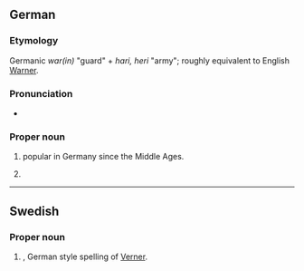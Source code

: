 ==German==

===Etymology===
Germanic ''war(in)'' "guard" + ''hari, heri'' "army"; roughly equivalent to English [[Warner]].

===Pronunciation===
* {{audio|De-Werner.ogg|Audio|lang=de}}

===Proper noun===
{{head|de|proper noun}}

# {{given name|male|lang=de}} popular in Germany since the Middle Ages.
# {{surname|common patronymic|from=given names|lang=de}}

----

==Swedish==

===Proper noun===
{{sv-proper noun|c}}

# {{given name|male|lang=sv}}, German style spelling of [[Verner]].